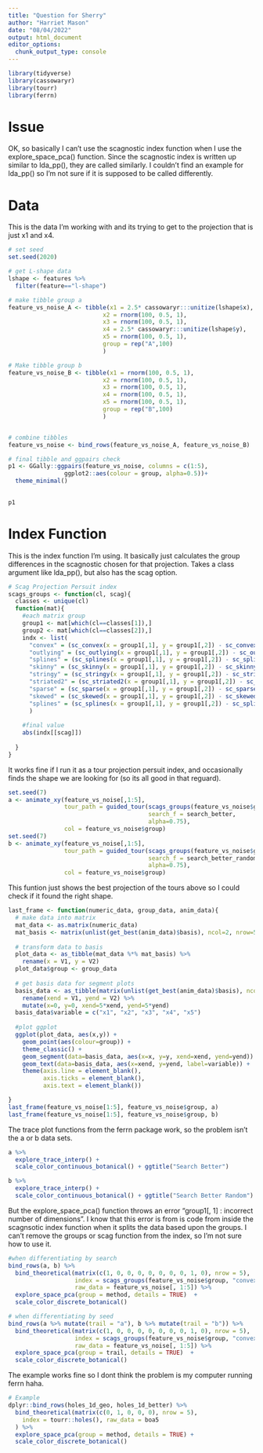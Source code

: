 ```yaml
---
title: "Question for Sherry"
author: "Harriet Mason"
date: "08/04/2022"
output: html_document
editor_options: 
  chunk_output_type: console
---
```


```r
library(tidyverse)
library(cassowaryr)
library(tourr)
library(ferrn)
```

# Issue
OK, so basically I can't use the scagnostic index function when I use the explore_space_pca() function. Since the scagnostic index is written up similar to lda_pp(), they are called similarly. I couldn't find an example for lda_pp() so I'm not sure if it is supposed to be called differently. 

# Data
 This is the data I'm working with and its trying to get to the projection that is just x1 and x4.
```r
# set seed
set.seed(2020)

# get L-shape data
lshape <- features %>% 
  filter(feature=="l-shape")

# make tibble group a
feature_vs_noise_A <- tibble(x1 = 2.5* cassowaryr:::unitize(lshape$x),
                           x2 = rnorm(100, 0.5, 1),
                           x3 = rnorm(100, 0.5, 1),
                           x4 = 2.5* cassowaryr:::unitize(lshape$y),
                           x5 = rnorm(100, 0.5, 1),
                           group = rep("A",100)
                           )

# Make tibble group b
feature_vs_noise_B <- tibble(x1 = rnorm(100, 0.5, 1),
                           x2 = rnorm(100, 0.5, 1),
                           x3 = rnorm(100, 0.5, 1),
                           x4 = rnorm(100, 0.5, 1),
                           x5 = rnorm(100, 0.5, 1),
                           group = rep("B",100)
                           )


# combine tibbles
feature_vs_noise <- bind_rows(feature_vs_noise_A, feature_vs_noise_B)

# final tibble and ggpairs check
p1 <- GGally::ggpairs(feature_vs_noise, columns = c(1:5),
                ggplot2::aes(colour = group, alpha=0.5))+ 
  theme_minimal()
  

p1
```

# Index Function
This is the index function I'm using. It basically just calculates the group differences in the scagnostic chosen for that projection. Takes a class argument like lda_pp(), but also has the scag option.

```r
# Scag Projection Persuit index
scags_groups <- function(cl, scag){
  classes <- unique(cl)
  function(mat){
    #each matrix group
    group1 <- mat[which(cl==classes[1]),]
    group2 <- mat[which(cl==classes[2]),]
    indx <- list(
      "convex" = (sc_convex(x = group1[,1], y = group1[,2]) - sc_convex(x = group2[,1], y = group2[,2])),
      "outlying" = (sc_outlying(x = group1[,1], y = group1[,2]) - sc_outlying(x = group2[,1], y = group2[,2])),
      "splines" = (sc_splines(x = group1[,1], y = group1[,2]) - sc_splines(x = group2[,1], y = group2[,2])),
      "skinny" = (sc_skinny(x = group1[,1], y = group1[,2]) - sc_skinny(x = group2[,1], y = group2[,2])),
      "stringy" = (sc_stringy(x = group1[,1], y = group1[,2]) - sc_stringy(x = group2[,1], y = group2[,2])),
      "striated2" = (sc_striated2(x = group1[,1], y = group1[,2]) - sc_striated2(x = group2[,1], y = group2[,2])),
      "sparse" = (sc_sparse(x = group1[,1], y = group1[,2]) - sc_sparse(x = group2[,1], y = group2[,2])),
      "skewed" = (sc_skewed(x = group1[,1], y = group1[,2]) - sc_skewed(x = group2[,1], y = group2[,2])),
      "splines" = (sc_splines(x = group1[,1], y = group1[,2]) - sc_splines(x = group2[,1], y = group2[,2]))
      )
    
    #final value
    abs(indx[[scag]])
    
  }
}
```

It works fine if I run it as a tour projection persuit index, and occasionally finds the shape we are looking for (so its all good in that reguard).

```r
set.seed(7)
a <- animate_xy(feature_vs_noise[,1:5],
                tour_path = guided_tour(scags_groups(feature_vs_noise$group, "convex"),
                                        search_f = search_better,
                                        alpha=0.75),
                col = feature_vs_noise$group)
set.seed(7)
b <- animate_xy(feature_vs_noise[,1:5],
                tour_path = guided_tour(scags_groups(feature_vs_noise$group, "convex"),
                                        search_f = search_better_random,
                                        alpha=0.75),
                col = feature_vs_noise$group)
```

This funtion just shows the best projection of the tours above so I could check if it found the right shape. 

```r

last_frame <- function(numeric_data, group_data, anim_data){
  # make data into matrix
  mat_data <- as.matrix(numeric_data)
  mat_basis <- matrix(unlist(get_best(anim_data)$basis), ncol=2, nrow=5)
  
  # transform data to basis
  plot_data <- as_tibble(mat_data %*% mat_basis) %>%
    rename(x = V1, y = V2)
  plot_data$group <- group_data
  
  # get basis data for segment plots
  basis_data <- as_tibble(matrix(unlist(get_best(anim_data)$basis), ncol=2, nrow=5)) %>%
    rename(xend = V1, yend = V2) %>%
    mutate(x=0, y=0, xend=5*xend, yend=5*yend)
  basis_data$variable = c("x1", "x2", "x3", "x4", "x5")
  
  #plot ggplot
  ggplot(plot_data, aes(x,y)) + 
    geom_point(aes(colour=group)) +
    theme_classic() +
    geom_segment(data=basis_data, aes(x=x, y=y, xend=xend, yend=yend)) +
    geom_text(data=basis_data, aes(x=xend, y=yend, label=variable)) +
    theme(axis.line = element_blank(),
          axis.ticks = element_blank(),
          axis.text = element_blank())

}
last_frame(feature_vs_noise[1:5], feature_vs_noise$group, a)
last_frame(feature_vs_noise[1:5], feature_vs_noise$group, b)

```

The trace plot functions from the ferrn package work, so the problem isn't the a or b data sets.

```r
a %>% 
  explore_trace_interp() + 
  scale_color_continuous_botanical() + ggtitle("Search Better")

b %>% 
  explore_trace_interp() + 
  scale_color_continuous_botanical() + ggtitle("Search Better Random")
```

But the explore_space_pca() function throws an error "group1[, 1] : incorrect number of dimensions". I know that this error is from is code from inside the scagnsotic index function when it splits the data based upon the groups. I can't remove the groups or scag function from the index, so I'm not sure how to use it.

```r
#when differentiating by search
bind_rows(a, b) %>%
  bind_theoretical(matrix(c(1, 0, 0, 0, 0, 0, 0, 0, 1, 0), nrow = 5),
                   index = scags_groups(feature_vs_noise$group, "convex"), 
                   raw_data = feature_vs_noise[, 1:5]) %>% 
  explore_space_pca(group = method, details = TRUE)  +
  scale_color_discrete_botanical()

# when differentiating by seed
bind_rows(a %>% mutate(trail = "a"), b %>% mutate(trail = "b")) %>%
  bind_theoretical(matrix(c(1, 0, 0, 0, 0, 0, 0, 0, 1, 0), nrow = 5),
                   index = scags_groups(feature_vs_noise$group, "convex"), 
                   raw_data = feature_vs_noise[, 1:5]) %>% 
  explore_space_pca(group = trail, details = TRUE)  +
  scale_color_discrete_botanical()
```

The example works fine so I dont think the problem is my computer running ferrn haha.

```r
# Example
dplyr::bind_rows(holes_1d_geo, holes_1d_better) %>%
  bind_theoretical(matrix(c(0, 1, 0, 0, 0), nrow = 5),
    index = tourr::holes(), raw_data = boa5
  ) %>%
  explore_space_pca(group = method, details = TRUE) +
  scale_color_discrete_botanical()
```
